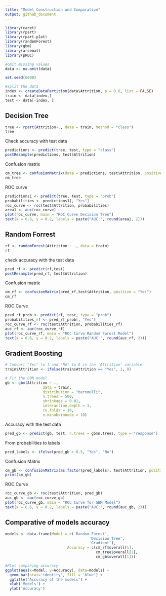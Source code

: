 ```yaml
---
title: "Model Construction and Comparative"
output: github_document
---
```



```r
library(caret)
library(rpart)
library(rpart.plot)
library(randomForest) 
library(gbm)
library(arsenal)
library(pROC)
```


```r
#omit missing values
data <- na.omit(data)

set.seed(0000)

#split the data 
index <- createDataPartition(data$Attrition, p = 0.8, list = FALSE)
train <- data[index,]
test <- data[-index, ]
```


## Decision Tree

```r
tree <- rpart(Attrition~., data = train, method = "class")
tree
```

Check accuracy with test data

```r
predictions <- predict(tree, test, type = "class")
postResample(predictions, test$Attrition)
```

Confusion matrix

```r
cm_tree <- confusionMatrix(data = predictions, test$Attrition, positive = "Yes")
cm_tree
```

ROC curve

```r
predictions1 <- predict(tree, test, type = "prob")
probabilities <- predictions1[, "Yes"]
roc_curve <- roc(test$Attrition, probabilities)
area1 <- auc(roc_curve)
plot(roc_curve, main = "ROC Curve Decision Tree")
text(x = 0.6, y = 0.2, labels = paste("AUC:", round(area1, 2)))
```

## Random Forrest

```r
rf <- randomForest(Attrition ~ ., data = train)
rf
```
check accuracy with the test data

```r
pred_rf <- predict(rf,test)
postResample(pred_rf, test$Attrition)
```

Confusion matrix

```r
cm_rf <- confusionMatrix(pred_rf,test$Attrition, positive = "Yes")
cm_rf
```

ROC Curve

```r
pred_rf_prob <- predict(rf, test, type = "prob")
probabilities_rf <- pred_rf_prob[, "Yes"]
roc_curve_rf <- roc(test$Attrition, probabilities_rf)
auc_rf <- auc(roc_curve_rf)
plot(roc_curve_rf, main = "ROC Curve Random Forest Model")
text(x = 0.6, y = 0.2, labels = paste("AUC:", round(auc_rf, 2)))
```


## Gradient Boosting

```r
# Convert "Yes" to 1 and "No" to 0 in the 'Attrition' variable
train$Attrition <- ifelse(train$Attrition == "Yes", 1, 0)
```

```r
# Fit the GBM model
gb <- gbm(Attrition ~ .,
                 data = train,
                 distribution = "bernoulli",
                 n.trees = 500,
                 shrinkage = 0.01,
                 interaction.depth = 3,
                 cv.folds = 10,
                 n.minobsinnode = 10)
```

Accuracy with the test data
```r
pred_gb <- predict(gb, test, n.trees = gb$n.trees, type = "response")
```

From probabilities to labels 

```r
pred_labels <- ifelse(pred_gb > 0.5, "Yes", "No")
```

Confusion Matrix

```r
cm_gb <- confusionMatrix(as.factor(pred_labels), test$Attrition, positive = "Yes")
print(cm_gb)
```

ROC Curve

```r
roc_curve_gb <- roc(test$Attrition, pred_gb)
auc_gb <- auc(roc_curve_gb)
plot(roc_curve_gb, main = "ROC Curve for GBM Model")
text(x = 0.6, y = 0.2, labels = paste("AUC:", round(auc_gb, 2)))
```


## Comparative of models accuracy

```r
models <- data.frame(Model = c('Random Forest',
                                      'Decision Tree',
                                      'Gradient'),
                            Accuracy = c(cm_rf$overall[1],
                                         cm_tree$overall[1],
                                         cm_gb$overall[1]))

#Plot comparing accuracy 
ggplot(aes(x=Model, y=Accuracy), data=models) +
  geom_bar(stat='identity', fill = 'blue') +
  ggtitle('Accuracy of the models') +
  xlab('Models') +
  ylab('Accuracy')

```





